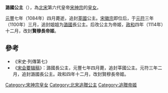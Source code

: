 {{東亞女性歷史人物
| 名稱=潞國公主
| 身份=[[宋朝|宋朝]]公主
| 畫像=
| 說明=
| 姓=赵
| 名=
| 封爵=[[公主|公主]]，帝姬
| 位號=
| 封號=莘國公主，潞國長公主，賢穆長帝姬
| 出生年=
| 逝世年=1084年
| 諡號=
| 墳墓=
| 父親=[[宋神宗|宋神宗]]
| 同胞兄弟=
| 母親=
|}}
'''潞國公主'''（{{bd|？||1084年||catIdx=Z}}），為[[北宋|北宋]]第六代皇帝[[宋神宗|宋神宗]]的[[皇女|皇女]]。

[[元丰_(北宋)|元豐]]七年（1084年）四月薨逝，追封[[莘國|莘國]]公主。[[宋徽宗|宋徽宗]]即位后，于[[元符|元符]]三年（1100年）三月，追封姐姐为[[潞國|潞國]]長公主。后改公主为帝姬，[[政和|政和]]四年（1114年）十二月，改封'''賢穆長帝姬'''。

==參考==
*《宋史·列傳第七》
*《[[宋会要辑稿|宋会要辑稿]]》：潞國長公主，元豐七年四月薨，追封莘國公主。元符三年二月，追封潞國長公主。政和四年十二月，改封賢穆長帝姬。 
 
[[Category:宋神宗皇女|Category:宋神宗皇女]]
[[Category:北宋追贈公主|Category:北宋追贈公主]]
[[Category:追贈帝姬|Category:追贈帝姬]]